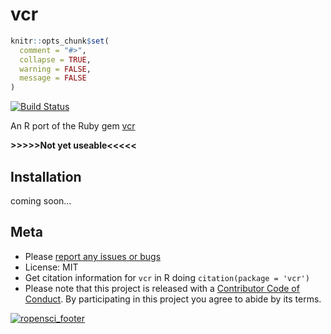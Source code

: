 vcr
===

```r
knitr::opts_chunk$set(
  comment = "#>",
  collapse = TRUE,
  warning = FALSE,
  message = FALSE
)
```

[![Build Status](https://api.travis-ci.org/ropenscilabs/vcr.png?branch=master)](https://travis-ci.org/ropenscilabs/vcr)

An R port of the Ruby gem [vcr](https://github.com/vcr/vcr)

__>>>>>Not yet useable<<<<<__

## Installation

coming soon...

## Meta

* Please [report any issues or bugs](https://github.com/ropenscilabs/vcr/issues)
* License: MIT
* Get citation information for `vcr` in R doing `citation(package = 'vcr')`
* Please note that this project is released with a [Contributor Code of Conduct](CONDUCT.md). By participating in this project you agree to abide by its terms.

[![ropensci_footer](http://ropensci.org/public_images/github_footer.png)](http://ropensci.org)
